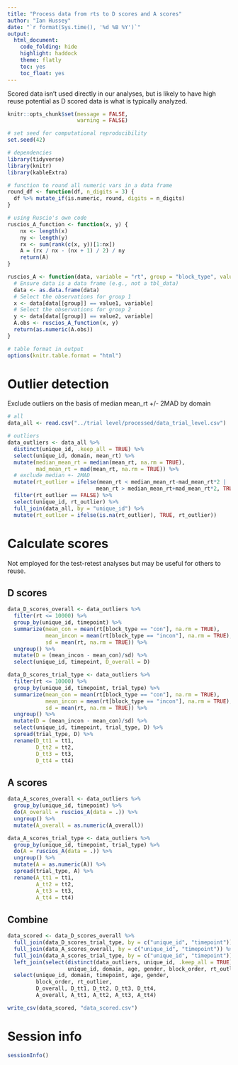 ```yaml
---
title: "Process data from rts to D scores and A scores"
author: "Ian Hussey"
date: "`r format(Sys.time(), '%d %B %Y')`"
output:
  html_document:
    code_folding: hide
    highlight: haddock
    theme: flatly
    toc: yes
    toc_float: yes
---
```


Scored data isn't used directly in our analyses, but is likely to have high reuse potential as D scored data is what is typically analyzed.

```r
knitr::opts_chunk$set(message = FALSE,
                      warning = FALSE)
```

```r

# set seed for computational reproducibility
set.seed(42)

# dependencies
library(tidyverse)
library(knitr)
library(kableExtra)

# function to round all numeric vars in a data frame
round_df <- function(df, n_digits = 3) {
  df %>% mutate_if(is.numeric, round, digits = n_digits)
}

# using Ruscio's own code
ruscios_A_function <- function(x, y) {
    nx <- length(x)
    ny <- length(y)
    rx <- sum(rank(c(x, y))[1:nx])
    A = (rx / nx - (nx + 1) / 2) / ny
    return(A)
}

ruscios_A <- function(data, variable = "rt", group = "block_type", value1 = "incon", value2 = "con") {
  # Ensure data is a data frame (e.g., not a tbl_data)
  data <- as.data.frame(data)
  # Select the observations for group 1
  x <- data[data[[group]] == value1, variable]
  # Select the observations for group 2
  y <- data[data[[group]] == value2, variable]
  A.obs <- ruscios_A_function(x, y)
  return(as.numeric(A.obs))
}

# table format in output
options(knitr.table.format = "html") 

```

# Outlier detection 

Exclude outliers on the basis of median mean_rt +/- 2MAD by domain

```r

# all
data_all <- read.csv("../trial level/processed/data_trial_level.csv") 

# outliers
data_outliers <- data_all %>%
  distinct(unique_id, .keep_all = TRUE) %>%
  select(unique_id, domain, mean_rt) %>%
  mutate(median_mean_rt = median(mean_rt, na.rm = TRUE),
         mad_mean_rt = mad(mean_rt, na.rm = TRUE)) %>%
  # exclude median +- 2MAD
  mutate(rt_outlier = ifelse(mean_rt < median_mean_rt-mad_mean_rt*2 |
                            mean_rt > median_mean_rt+mad_mean_rt*2, TRUE, FALSE)) %>%
  filter(rt_outlier == FALSE) %>%
  select(unique_id, rt_outlier) %>%
  full_join(data_all, by = "unique_id") %>%
  mutate(rt_outlier = ifelse(is.na(rt_outlier), TRUE, rt_outlier))

```

# Calculate scores

Not employed for the test-retest analyses but may be useful for others to reuse.

## D scores

```r

data_D_scores_overall <- data_outliers %>%
  filter(rt <= 10000) %>%
  group_by(unique_id, timepoint) %>%
  summarize(mean_con = mean(rt[block_type == "con"], na.rm = TRUE),
            mean_incon = mean(rt[block_type == "incon"], na.rm = TRUE),
            sd = mean(rt, na.rm = TRUE)) %>%
  ungroup() %>%
  mutate(D = (mean_incon - mean_con)/sd) %>%
  select(unique_id, timepoint, D_overall = D) 

data_D_scores_trial_type <- data_outliers %>%
  filter(rt <= 10000) %>%
  group_by(unique_id, timepoint, trial_type) %>%
  summarize(mean_con = mean(rt[block_type == "con"], na.rm = TRUE),
            mean_incon = mean(rt[block_type == "incon"], na.rm = TRUE),
            sd = mean(rt, na.rm = TRUE)) %>%
  ungroup() %>%
  mutate(D = (mean_incon - mean_con)/sd) %>%
  select(unique_id, timepoint, trial_type, D) %>%
  spread(trial_type, D) %>%
  rename(D_tt1 = tt1,
         D_tt2 = tt2,
         D_tt3 = tt3,
         D_tt4 = tt4) 

```

## A scores

```r

data_A_scores_overall <- data_outliers %>%
  group_by(unique_id, timepoint) %>%
  do(A_overall = ruscios_A(data = .)) %>%
  ungroup() %>%
  mutate(A_overall = as.numeric(A_overall)) 

data_A_scores_trial_type <- data_outliers %>%
  group_by(unique_id, timepoint, trial_type) %>%
  do(A = ruscios_A(data = .)) %>%
  ungroup() %>%
  mutate(A = as.numeric(A)) %>%
  spread(trial_type, A) %>%
  rename(A_tt1 = tt1,
         A_tt2 = tt2,
         A_tt3 = tt3,
         A_tt4 = tt4) 

```

## Combine

```r

data_scored <- data_D_scores_overall %>%
  full_join(data_D_scores_trial_type, by = c("unique_id", "timepoint")) %>%
  full_join(data_A_scores_overall, by = c("unique_id", "timepoint")) %>%
  full_join(data_A_scores_trial_type, by = c("unique_id", "timepoint")) %>%
  left_join(select(distinct(data_outliers, unique_id, .keep_all = TRUE), 
                   unique_id, domain, age, gender, block_order, rt_outlier), by = "unique_id") %>%
  select(unique_id, domain, timepoint, age, gender, 
         block_order, rt_outlier,
         D_overall, D_tt1, D_tt2, D_tt3, D_tt4,
         A_overall, A_tt1, A_tt2, A_tt3, A_tt4)

write_csv(data_scored, "data_scored.csv")

```

# Session info

```r

sessionInfo()

```


